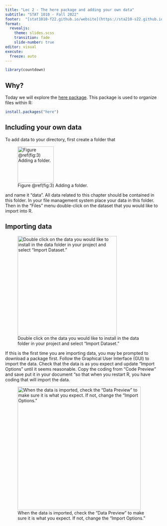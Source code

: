```yaml
---
title: "Lec 2 - The here package and adding your own data"
subtitle: "STAT 1010 - Fall 2022"
footer:  "[stat1010-f22.github.io/website](https://sta210-s22.github.io/website/)"
format: 
  revealjs: 
    theme: slides.scss
    transition: fade
    slide-number: true
editor: visual
execute:
  freeze: auto
---
```


```r
library(countdown)
```


## Why?

Today we will explore the [here package](https://here.r-lib.org/). This package is used to organize files within R:

```r
install.packages("here")
```

## Including your own data

To add data to your directory, first create a folder that

![Figure \@ref(fig:3) Adding a folder.](images_intro/new_folder.png){fig-align="center" width="116"}

and name it "data". All data related to this chapter should be contained in this folder. In your file management system place your data in this folder. Then in the "Files" menu double-click on the dataset that you would like to import into R.

## Importing data

![Double click on the data you would like to install in the data folder in your project and select "Import Dataset."](images_intro/your_own_data.png){fig-align="center" width="319"}

If this is the first time you are importing data, you may be prompted to download a package first. Follow the Graphical User Interface (GUI) to import the data. Check that the data is as you expect and update "Import Options" until it seems reasonable. Copy the coding from "Code Preview" and save put it in your document "so that when you restart R, you have coding that will import the data.

![When the data is imported, check the "Data Preview" to make sure it is what you expect. If not, change the "Import Options."](images_intro/import_gui.png){fig-align="center" width="396"}

